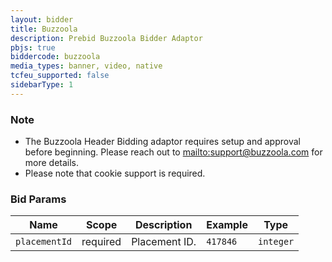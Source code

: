 ```yaml
---
layout: bidder
title: Buzzoola
description: Prebid Buzzoola Bidder Adaptor
pbjs: true
biddercode: buzzoola
media_types: banner, video, native
tcfeu_supported: false
sidebarType: 1
---
```


### Note

* The Buzzoola Header Bidding adaptor requires setup and approval before beginning. Please reach out to [mailto:support@buzzoola.com](support@buzzoola.com) for more details.
* Please note that cookie support is required.

### Bid Params


| Name          | Scope    | Description   | Example                | Type      |
|---------------|----------|---------------|------------------------|-----------|
| `placementId` | required | Placement ID. | `417846`               | `integer` |
